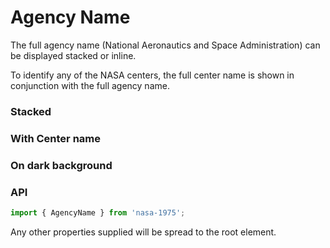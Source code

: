 
<Meta title="Agency Name" component={AgencyName} />

# Agency Name

The full agency name (National Aeronautics and Space Administration) can be displayed stacked or
inline.

To identify any of the NASA centers, the full center name is shown in conjunction with the full
agency name.

<div style={{ margin: '3rem 0' }}>
    <AgencyName size="xl" style={{ marginBottom: '2rem' }} />
    <AgencyName size="lg" style={{ marginBottom: '2rem' }} />
    <AgencyName size="md" style={{ marginBottom: '2rem' }} />
</div>

### Stacked

<StoryContainer>
    <AgencyName size="md" stacked />
</StoryContainer>

### With Center name

<StoryContainer>
    <AgencyName size="md" centerName="John F. Kennedy Space Center" />
</StoryContainer>

### On dark background

<StoryContainer background="dark">
    <AgencyName size="md" centerName="John F. Kennedy Space Center" theme="light" />
</StoryContainer>

<StoryContainer background="dark">
    <AgencyName size="md" centerName="John F. Kennedy Space Center" theme="light" stacked="true" />
</StoryContainer>

### API

```javascript
import { AgencyName } from 'nasa-1975';
```

<Props of={AgencyName} />

Any other properties supplied will be spread to the root element.
